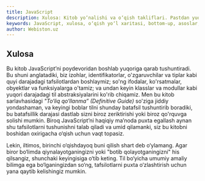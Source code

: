 ```yaml
---
title: JavaScript
description: Xulosa: Kitob yo‘nalishi va o‘qish takliflari. Pastdan yuqoriga (bottom‑up) yondashuv, asoslardan (leksik tuzilma, o‘zgaruvchilar) boshlab ifodalar, obyektlar, funksiyalar, modullar va asinxronlikgacha.
keywords: JavaScript, xulosa, o‘qish yo‘l xaritasi, bottom‑up, asoslar, tiplar, o‘zgaruvchilar, ifodalar, obyektlar, funksiyalar, modullar, asinxron JavaScript
author: Webiston.uz
---
```

## Xulosa

Bu kitob JavaScript’ni poydevoridan boshlab yuqoriga qarab tushuntiradi. Bu shuni anglatadiki, biz izohlar, identifikatorlar, o'zgaruvchilar va tiplar kabi quyi darajadagi tafsilotlardan boshlaymiz; so'ng ifodalar, ko'rsatmalar, obyektlar va funksiyalarga o'tamiz; va undan keyin klasslar va modullar kabi yuqori darajadagi til abstraksiyalarini ko'rib chiqamiz. Men bu kitob sarlavhasidagi _"To‘liq qo‘llanma” (Definitive Guide)_ so'ziga jiddiy yondashaman, va keyingi boblar tilni shunday batafsil tushuntirib boradiki, bu batafsillik darajasi dastlab sizni biroz zeriktirishi yoki biroz qo'rquvga solishi mumkin. Biroq JavaScript’ni haqiqiy ma’noda puxta egallash aynan shu tafsilotlarni tushunishni talab qiladi va umid qilamanki, siz bu kitobni boshidan oxirigacha o‘qish uchun vaqt topasiz.

Lekin, iltimos, birinchi o‘qishdayoq buni qilish shart deb o‘ylamang. Agar biror bo‘limda qiynalayotganingizni yoki "botib qolayotganingizni" his qilsangiz, shunchaki keyingisiga o‘tib keting. Til bo‘yicha umumiy amaliy bilimga ega bo‘lganingizdan so‘ng, tafsilotlarni puxta o‘zlashtirish uchun yana qaytib kelishingiz mumkin.
